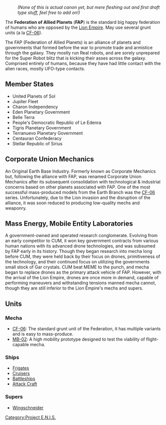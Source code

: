 : ''(None of this is actual canon yet, but mere fleshing out and first draft type stuff, feel free to add on!)''
The '''Federation of Allied Planets''' ('''FAP''') is the standard big happy federation of humans who are opposed by the [[Lion Empire]]. May use several grunt units (a la [[CF-06]]).

The FAP (Federation of Allied Planets) is an alliance of planets and governments that formed before the war to promote trade and armistice through the galaxy. They mostly run Real robots, and are sorely unprepared for the Super Robot blitz that is kicking their asses across the galaxy. Comprised entirely of humans, because they have had little contact with the alien races, mostly UFO-type contacts. 

== Member States ==
* United Planets of Sol
* Jupiter Fleet
* Charon Independency
* Eden Planetary Government
* Belle Terra
* People's Democratic Republic of Le Edenra
* Tigris Planetary Government
* Terranuevo Planetary Government
* Centauran Confederacy
* Stellar Republic of Sirius

== Corporate Union Mechanics ==
An Original Earth Base Industry. Formerly known as Corporate Mechanics but, following the alliance with FAP, was renamed Corporate Union Mechanics after its subsequent consolidation with technological & industrial concerns based on other planets associated with FAP.  One of the most successful mass-produced models from the Earth Branch was the [[CF-06]] series. Unfortunately, due to the Lion invasion and the disruption of the alliance, it was soon reduced to producing low-quality mechs and weaponry.

== Mass Energy, Mobile Entity Laboratories ==
A government-owned and operated research conglomerate. Evolving from an early competitor to CUM, it won key government contracts from various human nations with its advanced drone technologies, and was subsumed by FAP early in its history. Though they began research into mecha long before CUM, they were held back by their focus on drones, primitiveness of the technology, and their continued focus on utilizing the governments small stock of Gar crystals. CUM beat MEME to the punch, and mecha began to replace drones as the primary attack vehicle of FAP. However, with the arrival of the Lion Empire, drones are once more in demand, capable of performing maneuvers and withstanding tensions manned mecha cannot, though they are still inferior to the Lion Empire's mechs and supers.

== Units ==
=== Mecha ===
* [[CF-06]]: The standard grunt unit of the Federation, it has multiple variants and is easy to mass-produce. 
* [[MB-02]]: A high mobility prototype designed to test the viability of flight-capable mecha.

=== Ships ===
* [[Frigates]]
* [[Cruisers]]
* [[Battleships]]
* [[Attack Craft]]

=== Supers ===
* [[Wingschneider]]

[[Category:Project E.N.I.S.]]